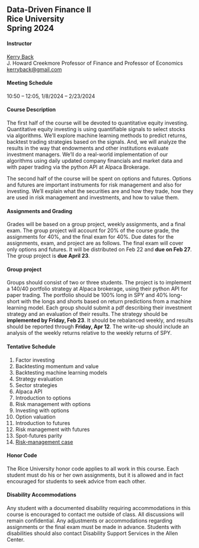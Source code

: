 ## Data-Driven Finance II<br>Rice University <br>Spring 2024


#### Instructor

[Kerry Back](http://kerryback.com)
<br>
J. Howard Creekmore Professor of Finance and Professor of Economics<br>
<a href="mailto:kerryback@gmail.com">kerryback@gmail.com</a>

#### Meeting Schedule

10:50 -- 12:05, 1/8/2024 -- 2/23/2024

#### Course Description

The first half of the course will be devoted to quantitative equity investing.  Quantitative equity investing is using quantifiable signals to select stocks via algorithms.  We'll explore machine learning methods to predict returns, backtest trading strategies based on the signals.  And, we will analyze the results in the way that endowments and other institutions evaluate investment managers.  We'll do a real-world implementation of our algorithms using daily updated company financials and market data and with paper trading via the python API at Alpaca Brokerage.

The second half of the course will be spent on options and futures.  Options and futures are important instruments for risk management and also for investing.  We'll explain what the securities are and how they trade, how they are used in risk management and investments, and how to value them.  

#### Assignments and Grading

Grades will be based on a group project, weekly assignments, and a final exam.  The group project will account for 20% of the course grade, the assignments for 40%, and the final exam for 40%.  Due dates for the assignments, exam, and project are as follows.  The final exam will cover only options and futures.  It will be distributed on Feb 22 and **due on Feb 27**.  The group project is **due April 23**.


#### Group project

Groups should consist of two or three students.  The project is to implement a 140/40 portfolio strategy at Alpaca brokerage, using their python API for paper trading.  The portfolio should be 100% long in SPY and 40% long-short with the longs and shorts based on return predictions from a machine learning model.  Each group should submit a pdf describing their investment strategy and an evaluation of their results.  The strategy should be **implemented by Friday, Feb 23**.  It should be rebalanced weekly, and results should be reported through **Friday, Apr 12**.  The write-up should include an analysis of the weekly returns relative to the weekly returns of SPY.  

#### Tentative Schedule

1. Factor investing
2. Backtesting momentum and value
3. Backtesting machine learning models
4. Strategy evaluation
5. Sector strategies
6. Alpaca API
7. Introduction to options
8. Risk management with options
9. Investing with options
10. Option valuation
11. Introduction to futures
12. Risk management with futures
13. Spot-futures parity
14. [Risk-management case](https://hbsp.harvard.edu/import/1121177)

#### Honor Code

The Rice University honor code applies to all work in this course.  Each student must do his or her own assignments, but it is allowed and in fact encouraged for students to seek advice from each other. 

#### Disability Accommodations

Any student with a documented disability requiring accommodations in this course is encouraged to
contact me outside of class. All discussions will remain confidential. Any adjustments or accommodations
regarding assignments or the final exam must be made in advance. Students with disabilities
should also contact Disability Support Services in the Allen Center.








